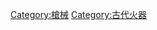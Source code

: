 {{Cat main|鳥銃}}
{{Commonscat|Muskets|鳥銃}}

[[Category:槍械|Category:槍械]]
[[Category:古代火器‎|Category:古代火器‎]]